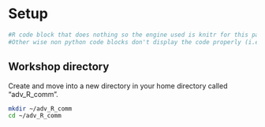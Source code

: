 # Setup

```r
#R code block that does nothing so the engine used is knitr for this page
#Other wise non python code blocks don't display the code properly (i.e. the bash code block below)
```

## Workshop directory

Create and move into a new directory in your home directory called "adv_R_comm".

```bash
mkdir ~/adv_R_comm
cd ~/adv_R_comm
```
